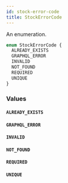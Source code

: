 ```yaml
---
id: stock-error-code
title: StockErrorCode
---
```


An enumeration.

```graphql
enum StockErrorCode {
  ALREADY_EXISTS
  GRAPHQL_ERROR
  INVALID
  NOT_FOUND
  REQUIRED
  UNIQUE
}
```

### Values

#### `ALREADY_EXISTS`

#### `GRAPHQL_ERROR`

#### `INVALID`

#### `NOT_FOUND`

#### `REQUIRED`

#### `UNIQUE`
